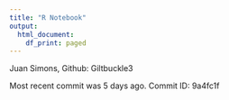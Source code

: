 ```yaml
---
title: "R Notebook"
output:
  html_document:
    df_print: paged
---
```


Juan Simons, Github: Giltbuckle3

Most recent commit was 5 days ago. Commit ID: 9a4fc1f

